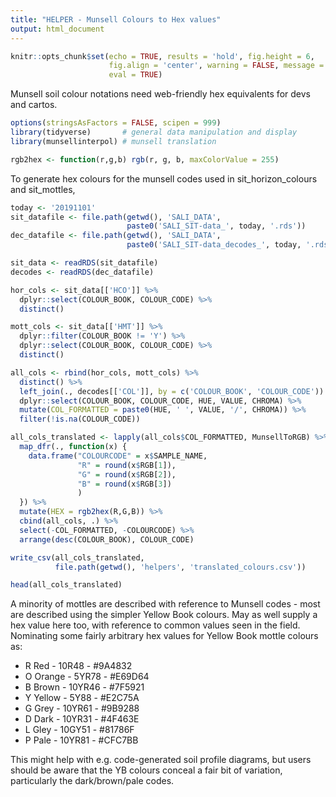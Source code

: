 ```yaml
---
title: "HELPER - Munsell Colours to Hex values"
output: html_document
---
```

```r
knitr::opts_chunk$set(echo = TRUE, results = 'hold', fig.height = 6,
                      fig.align = 'center', warning = FALSE, message = FALSE,
                      eval = TRUE)
```

Munsell soil colour notations need web-friendly hex equivalents for devs and cartos.

```r
options(stringsAsFactors = FALSE, scipen = 999)
library(tidyverse)       # general data manipulation and display
library(munsellinterpol) # munsell translation

rgb2hex <- function(r,g,b) rgb(r, g, b, maxColorValue = 255)
```

To generate hex colours for the munsell codes used in sit_horizon_colours and sit_mottles,

```r
today <- '20191101' 
sit_datafile <- file.path(getwd(), 'SALI_DATA', 
                          paste0('SALI_SIT-data_', today, '.rds'))
dec_datafile <- file.path(getwd(), 'SALI_DATA', 
                          paste0('SALI_SIT-data_decodes_', today, '.rds'))

sit_data <- readRDS(sit_datafile)
decodes <- readRDS(dec_datafile)

hor_cols <- sit_data[['HCO']] %>% 
  dplyr::select(COLOUR_BOOK, COLOUR_CODE) %>% 
  distinct() 

mott_cols <- sit_data[['HMT']] %>% 
  dplyr::filter(COLOUR_BOOK != 'Y') %>% 
  dplyr::select(COLOUR_BOOK, COLOUR_CODE) %>% 
  distinct()

all_cols <- rbind(hor_cols, mott_cols) %>% 
  distinct() %>% 
  left_join(., decodes[['COL']], by = c('COLOUR_BOOK', 'COLOUR_CODE')) %>% 
  dplyr::select(COLOUR_BOOK, COLOUR_CODE, HUE, VALUE, CHROMA) %>% 
  mutate(COL_FORMATTED = paste0(HUE, ' ', VALUE, '/', CHROMA)) %>% 
  filter(!is.na(COLOUR_CODE))

all_cols_translated <- lapply(all_cols$COL_FORMATTED, MunsellToRGB) %>% 
  map_dfr(., function(x) {
    data.frame("COLOURCODE" = x$SAMPLE_NAME,
               "R" = round(x$RGB[1]),
               "G" = round(x$RGB[2]),
               "B" = round(x$RGB[3])
               ) 
  }) %>% 
  mutate(HEX = rgb2hex(R,G,B)) %>% 
  cbind(all_cols, .) %>% 
  select(-COL_FORMATTED, -COLOURCODE) %>% 
  arrange(desc(COLOUR_BOOK), COLOUR_CODE)

write_csv(all_cols_translated, 
          file.path(getwd(), 'helpers', 'translated_colours.csv'))
```

```r
head(all_cols_translated)
```

A minority of mottles are described with reference to Munsell codes - most are described using the simpler Yellow Book colours. May as well supply a hex value here too, with reference to common values seen in the field. Nominating some fairly arbitrary hex values for Yellow Book mottle colours as:

  * R Red    - 10R48  - #9A4832
  * O Orange - 5YR78  - #E69D64
  * B Brown  - 10YR46 - #7F5921
  * Y Yellow - 5Y88   - #E2C75A
  * G Grey   - 10YR61 - #9B9288
  * D Dark   - 10YR31 - #4F463E
  * L Gley   - 10GY51 - #81786F
  * P Pale   - 10YR81 - #CFC7BB
  
This might help with e.g. code-generated soil profile diagrams, but users should be aware that the YB colours conceal a fair bit of variation, particularly the dark/brown/pale codes.

